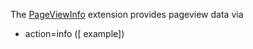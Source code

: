 The [[mw:Extension:PageViewInfo|PageViewInfo]] extension provides pageview data via
* action=info ([{{fullurl:Main Page|action=info}} example])

